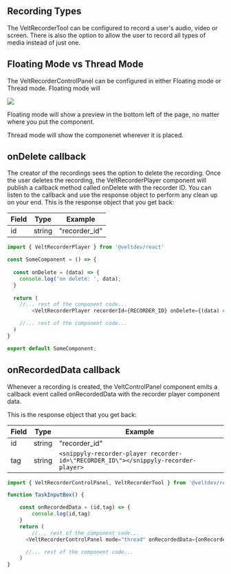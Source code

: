 ## Recording Types

The VeltRecorderTool can be configured to record a user's audio, video or screen. There is also the option to allow the user to record all types of media instead of just one.

## Floating Mode vs Thread Mode

The VeltRecorderControlPanel can be configured in either Floating mode or Thread mode. Floating mode will 

![](https://files.readme.io/38580c5-Frame_8253.png)

Floating mode will show a preview in the bottom left of the page, no matter where you put the component.

Thread mode will show the componenet wherever it is placed.

## onDelete callback

The creator of the recordings sees the option to delete the recording. Once the user deletes the recording, the VeltRecorderPlayer component will publish a callback method called onDelete with the recorder ID. You can listen to the callback and use the response object to perform any clean up on your end. This is the response object that you get back:

| Field    | Type                          | Example       |
| -------- | ------------------------------| --------------|
| id       | string                        | "recorder_id" |

```js
import { VeltRecorderPlayer } from '@veltdev/react'

const SomeComponent = () => {
  
  const onDelete = (data) => {
    console.log('on delete: ', data);
  }
   
  return (
  	//... rest of the component code...
		<VeltRecorderPlayer recorderId={RECORDER_ID} onDelete={(data) => onDelete(data)} />

    //... rest of the component code...
  )
}

export default SomeComponent;
```

## onRecordedData callback

Whenever a recording is created, the VeltControlPanel component emits a callback event called onRecordedData with the recorder player component data. 

This is the response object that you get back:

| Field    | Type                          | Example                                                                            |
| -------- | ------------------------------| -----------------------------------------------------------------------------------|
| id       | string                        | "recorder_id"                                                                      |
| tag       | string                        | `<snippyly-recorder-player recorder-id=\"RECORDER_ID\"></snippyly-recorder-player>` |

```js
import { VeltRecorderControlPanel, VeltRecorderTool } from '@veltdev/react'

function TaskInputBox() {

    const onRecordedData = (id,tag) => {
        console.log(id,tag)
    }
    return (
    	//... rest of the component code...
      <VeltRecorderControlPanel mode="thread" onRecordedData={onRecordedData} />

      //... rest of the component code...
    )
}
```